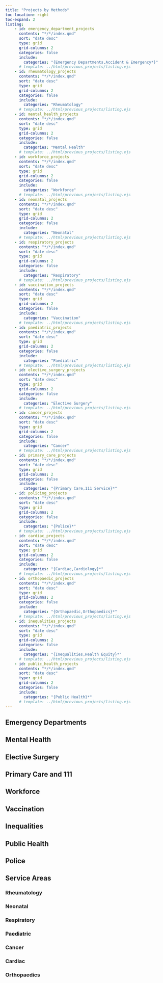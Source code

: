 ```yaml
---
title: "Projects by Methods"
toc-location: right
toc-expand: 2
listing:
    - id: emergency_department_projects
      contents: "*/*/index.qmd"
      sort: "date desc"
      type: grid
      grid-columns: 2
      categories: false
      include:
        categories: "{Emergency Departments,Accident & Emergency*}"
      # template: ../html/previous_projects/listing.ejs
    - id: rheumatology_projects
      contents: "*/*/index.qmd"
      sort: "date desc"
      type: grid
      grid-columns: 2
      categories: false
      include:
        categories: "Rheumatology"
      # template: ../html/previous_projects/listing.ejs
    - id: mental_health_projects
      contents: "*/*/index.qmd"
      sort: "date desc"
      type: grid
      grid-columns: 2
      categories: false
      include:
        categories: "Mental Health"
      # template: ../html/previous_projects/listing.ejs
    - id: workforce_projects
      contents: "*/*/index.qmd"
      sort: "date desc"
      type: grid
      grid-columns: 2
      categories: false
      include:
        categories: "Workforce"
      # template: ../html/previous_projects/listing.ejs
    - id: neonatal_projects
      contents: "*/*/index.qmd"
      sort: "date desc"
      type: grid
      grid-columns: 2
      categories: false
      include:
        categories: "Neonatal"
      # template: ../html/previous_projects/listing.ejs
    - id: respiratory_projects
      contents: "*/*/index.qmd"
      sort: "date desc"
      type: grid
      grid-columns: 2
      categories: false
      include:
        categories: "Respiratory"
      # template: ../html/previous_projects/listing.ejs
    - id: vaccination_projects
      contents: "*/*/index.qmd"
      sort: "date desc"
      type: grid
      grid-columns: 2
      categories: false
      include:
        categories: "Vaccination"
      # template: ../html/previous_projects/listing.ejs
    - id: paediatric_projects
      contents: "*/*/index.qmd"
      sort: "date desc"
      type: grid
      grid-columns: 2
      categories: false
      include:
        categories: "Paediatric"
      # template: ../html/previous_projects/listing.ejs
    - id: elective_surgery_projects
      contents: "*/*/index.qmd"
      sort: "date desc"
      type: grid
      grid-columns: 2
      categories: false
      include:
        categories: "Elective Surgery"
      # template: ../html/previous_projects/listing.ejs
    - id: cancer_projects
      contents: "*/*/index.qmd"
      sort: "date desc"
      type: grid
      grid-columns: 2
      categories: false
      include:
        categories: "Cancer"
      # template: ../html/previous_projects/listing.ejs
    - id: primary_care_projects
      contents: "*/*/index.qmd"
      sort: "date desc"
      type: grid
      grid-columns: 2
      categories: false
      include:
        categories: "{Primary Care,111 Service}*"
    - id: policing_projects
      contents: "*/*/index.qmd"
      sort: "date desc"
      type: grid
      grid-columns: 2
      categories: false
      include:
        categories: "{Police}*"
      # template: ../html/previous_projects/listing.ejs
    - id: cardiac_projects
      contents: "*/*/index.qmd"
      sort: "date desc"
      type: grid
      grid-columns: 2
      categories: false
      include:
        categories: "{Cardiac,Cardiology}*"
      # template: ../html/previous_projects/listing.ejs
    - id: orthopaedic_projects
      contents: "*/*/index.qmd"
      sort: "date desc"
      type: grid
      grid-columns: 2
      categories: false
      include:
        categories: "{Orthopaedic,Orthopaedics}*"
      # template: ../html/previous_projects/listing.ejs
    - id: inequalities_projects
      contents: "*/*/index.qmd"
      sort: "date desc"
      type: grid
      grid-columns: 2
      categories: false
      include:
        categories: "{Inequalities,Health Equity}*"
      # template: ../html/previous_projects/listing.ejs
    - id: public_health_projects
      contents: "*/*/index.qmd"
      sort: "date desc"
      type: grid
      grid-columns: 2
      categories: false
      include:
        categories: "{Public Health}*"
      # template: ../html/previous_projects/listing.ejs
---
```


## Emergency Departments

:::{#emergency_department_projects}
:::

## Mental Health

:::{#mental_health_projects}
:::

## Elective Surgery

:::{#elective_surgery_projects}
:::

## Primary Care and 111

:::{#primary_care_projects}
:::

## Workforce

:::{#workforce_projects}
:::

## Vaccination

:::{#vaccination_projects}
:::

## Inequalities

:::{#inequalities_projects}
:::

## Public Health

:::{#public_health_projects}
:::


## Police

:::{#policing_projects}
:::



## Service Areas

### Rheumatology

:::{#rheumatology_projects}
:::

### Neonatal

:::{#neonatal_projects}
:::

### Respiratory

:::{#respiratory_projects}
:::

### Paediatric

:::{#paediatric_projects}
:::

### Cancer

:::{#cancer_projects}
:::

### Cardiac

:::{#cardiac_projects}
:::

### Orthopaedics

:::{#orthopaedic_projects}
:::
